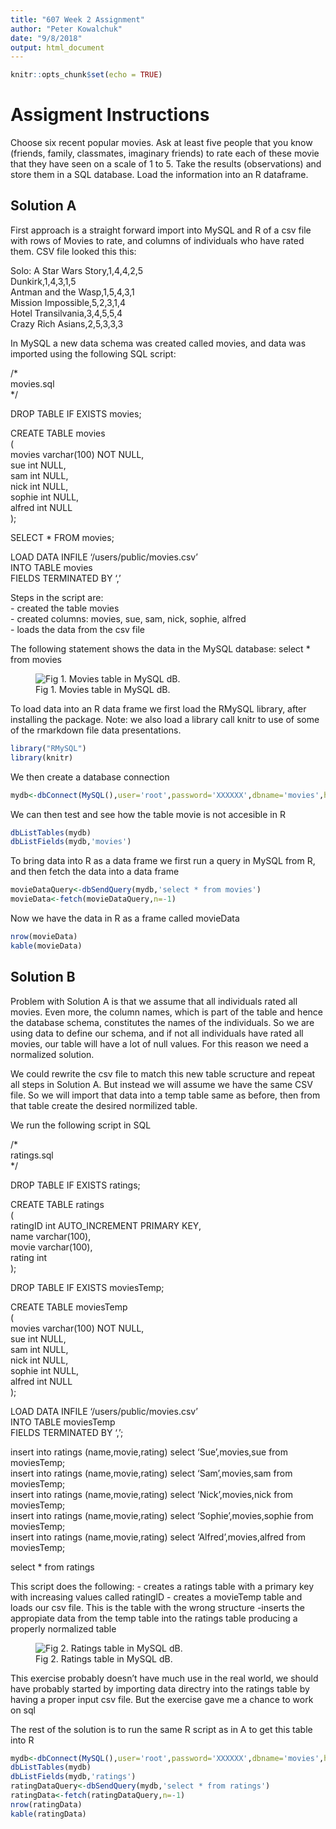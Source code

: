 ```yaml
---
title: "607 Week 2 Assignment"
author: "Peter Kowalchuk"
date: "9/8/2018"
output: html_document
---
```


```r
knitr::opts_chunk$set(echo = TRUE)
```

# Assigment Instructions

Choose six recent popular movies.  Ask at least five people that you know (friends, family, classmates, imaginary friends) to rate each of these movie that they have seen on a scale of 1 to 5.  Take the results (observations) and store them in a SQL database.  Load the information into an R dataframe.

## Solution A

First approach is a straight forward import into MySQL and R of a csv file with rows of Movies to rate, and columns of individuals who have rated them. CSV file looked this this:

Solo: A Star Wars Story,1,4,4,2,5   
Dunkirk,1,4,3,1,5    
Antman and the Wasp,1,5,4,3,1    
Mission Impossible,5,2,3,1,4    
Hotel Transilvania,3,4,5,5,4    
Crazy Rich Asians,2,5,3,3,3    

In MySQL a new data schema was created called movies, and data was imported using the following SQL script:

/*   
  movies.sql   
*/   

DROP TABLE IF EXISTS movies;    

CREATE TABLE movies     
(    
  movies varchar(100) NOT NULL,    
  sue int NULL,    
  sam int NULL,    
  nick int NULL,    
  sophie int NULL,     
  alfred int NULL     
);     

SELECT * FROM movies;     

LOAD DATA INFILE '/users/public/movies.csv'     
INTO TABLE movies    
FIELDS TERMINATED BY ','     

Steps in the script are:   
- created the table movies   
- created columns: movies, sue, sam, nick, sophie, alfred   
- loads the data from the csv file    

The following statement shows the data in the MySQL database:
select * from movies    

![Fig 1. Movies table in MySQL dB.](/users/public/movies-table-1.png)


To load data into an R data frame we first load the RMySQL library, after installing the package. Note: we also load a library call knitr to use of some of the rmarkdown file data presentations.

```r
library("RMySQL")
library(knitr)
```

We then create a database connection

```r
mydb<-dbConnect(MySQL(),user='root',password='XXXXXX',dbname='movies',host='localhost')
```

We can then test and see how the table movie is not accesible in R

```r
dbListTables(mydb)
dbListFields(mydb,'movies')
```

To bring data into R as a data frame we first run a query in MySQL from R, and then fetch the data into a data frame

```r
movieDataQuery<-dbSendQuery(mydb,'select * from movies')
movieData<-fetch(movieDataQuery,n=-1)
```

Now we have the data in R as a frame called movieData

```r
nrow(movieData)
kable(movieData)
```

## Solution B

Problem with Solution A is that we assume that all individuals rated all movies. Even more, the column names, which is part of the table and hence the database schema, constitutes the names of the individuals. So we are using data to define our schema, and if not all individuals have rated all movies, our table will have a lot of null values. For this reason we need a normalized solution.

We could rewrite the csv file to match this new table scructure and repeat all steps in Solution A. But instead we will assume we have the same CSV file. So we will import that data into a temp table same as before, then from that table create the desired normilized table.

We run the following script in SQL

/*   
  ratings.sql    
*/    
    
DROP TABLE IF EXISTS ratings;    
    
CREATE TABLE ratings    
(    
  ratingID int AUTO_INCREMENT PRIMARY KEY,    
  name varchar(100),    
  movie varchar(100),    
  rating int    
);    
     
DROP TABLE IF EXISTS moviesTemp;    
    
CREATE TABLE moviesTemp     
(    
  movies varchar(100) NOT NULL,    
  sue int NULL,    
  sam int NULL,    
  nick int NULL,    
  sophie int NULL,    
  alfred int NULL    
);    
    
LOAD DATA INFILE '/users/public/movies.csv'     
INTO TABLE moviesTemp    
FIELDS TERMINATED BY ',';   
    
insert into ratings (name,movie,rating) select 'Sue',movies,sue from moviesTemp;    
insert into ratings (name,movie,rating) select 'Sam',movies,sam from moviesTemp;    
insert into ratings (name,movie,rating) select 'Nick',movies,nick from moviesTemp;  
insert into ratings (name,movie,rating) select 'Sophie',movies,sophie from    moviesTemp;    
insert into ratings (name,movie,rating) select 'Alfred',movies,alfred from     moviesTemp;    
    
select * from ratings    

This script does the following:
- creates a ratings table with a primary key with increasing values called ratingID
- creates a movieTemp table and loads our csv file. This is the table with the wrong structure
-inserts the appropiate data from the temp table into the ratings table producing a properly normalized table

![Fig 2. Ratings table in MySQL dB.](/users/public/ratings-table-1.png)

This exercise probably doesn't have much use in the real world, we should have probably started by importing data directry into the ratings table by having a proper input csv file. But the exercise gave me a chance to work on sql

The rest of the solution is to run the same R script as in A to get this table into R

```r
mydb<-dbConnect(MySQL(),user='root',password='XXXXXX',dbname='movies',host='localhost')
dbListTables(mydb)
dbListFields(mydb,'ratings')
ratingDataQuery<-dbSendQuery(mydb,'select * from ratings')
ratingData<-fetch(ratingDataQuery,n=-1)
nrow(ratingData)
kable(ratingData)
```


